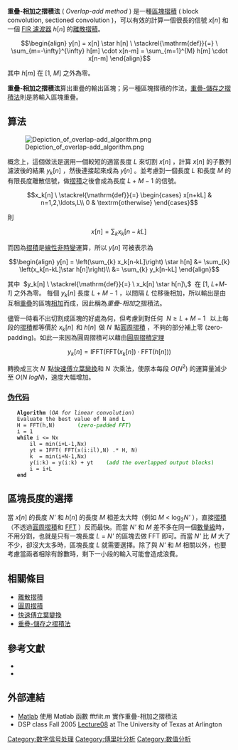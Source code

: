 {{NoteTA
|G1=Signals and Systems
|G2=IT
}}
'''重疊-相加之摺積法''' ( ''Overlap-add method'' ) 是一種[[區塊摺積|區塊摺積]] ( block convolution, sectioned convolution )，可以有效的計算一個很長的信號 ''x''[''n''] 和一個 [[有限脉冲响应|FIR 濾波器]] ''h''[''n''] 的[[卷积#定义|離散摺積]]。

:<math>
\begin{align}
y[n] = x[n] \star h[n] \ \stackrel{\mathrm{def}}{=} \ \sum_{m=-\infty}^{\infty} h[m] \cdot x[n-m]
= \sum_{m=1}^{M} h[m] \cdot x[n-m]
\end{align}</math>

其中 ''h''[''m''] 在 [1, ''M''] 之外為零。

'''重疊-相加之摺積法'''算出重疊的輸出區塊；另一種區塊摺積的作法，[[重疊-儲存之摺積法|重疊-儲存之摺積法]]則是將輸入區塊重疊。

==算法==

[[Image:Depiction_of_overlap-add_algorithm.png|frame]]

概念上，這個做法是選用一個較短的適當長度 ''L'' 來切割 ''x''[''n''] ，計算 ''x''[''n''] 的子數列濾波後的結果 ''y''<sub>''k''</sub>[''n''] ，然後連接起來成為 ''y''[''n''] 。並考慮到一個長度 <math>L</math> 和長度 <math>M</math> 的有限長度離散信號，做[[卷积|摺積]]之後會成為長度 <math>L+M-1</math> 的信號。

:<math>x_k[n]  \ \stackrel{\mathrm{def}}{=} 
\begin{cases}
x[n+kL] & n=1,2,\ldots,L\\
0 & \textrm{otherwise}
\end{cases}
</math>

則

:<math>x[n] = \sum_{k} x_k[n-kL]\,</math>

而因為[[卷积|摺積]]是[[线性时不变系统理论|線性非時變]]運算，所以 ''y''[''n''] 可被表示為

:<math>
\begin{align}
y[n] = \left(\sum_{k} x_k[n-kL]\right) \star h[n] &= \sum_{k} \left(x_k[n-kL]\star h[n]\right)\\
&= \sum_{k} y_k[n-kL]
\end{align}
</math>

其中  <math>y_k[n] \ \stackrel{\mathrm{def}}{=} \ x_k[n] \star h[n]\,</math>  在 [1, ''L''+''M''-''1''] 之外為零。 每個 ''y''<sub>''k''</sub>[''n''] 長度 <math>L+M-1</math> ，以間隔 <math>L</math> 位移後相加，所以輸出是由互相<u>重疊</u>的區塊<u>相加</u>而成，因此稱為''重疊''-''相加''之摺積法。


儘管一時看不出切割成區塊的好處為何，但考慮到對任何  <math>N\ge L+M-1\,</math>  以上每段的[[卷积|摺積]]都等價於 <math>x_k[n]\,</math> 和 <math>h[n]\,</math> 做 <math>N\,</math> 點[[圓周摺積|圓周摺積]] ，不夠的部分補上零 (zero-padding)。如此一來因為圓周摺積可以藉由[[卷积定理|圓周摺積定理]]

:<math>y_k[n] = \textrm{IFFT}\left(\textrm{FFT}\left(x_k[n]\right)\cdot\textrm{FFT}\left(h[n]\right)\right)</math>

轉換成三次 <math>N\,</math> 點[[快速傅立葉變換|快速傅立葉變換]]和 <math>N\,</math> 次乘法，使原本每段 ''O''(''N''<sup>2</sup>) 的運算量減少至 ''O''(''N'' ''logN'')，速度大幅增加。

===[[伪代码|伪代码]]===

    '''Algorithm''' (''OA for linear convolution'')
    Evaluate the best value of N and L
    H = FFT(h,N)       <font color=green>(''zero-padded FFT'')</font>
    i = 1
    '''while''' i <= Nx
        il = min(i+L-1,Nx)
        yt = IFFT( FFT(x(i:il),N) .* H, N)
        k  = min(i+N-1,Nx)
        y(i:k) = y(i:k) + yt    <font color=green>(''add the overlapped output blocks'')</font>
        i = i+L
    '''end'''

==區塊長度的選擇==

當 ''x''[''n''] 的長度 ''N' '' 和 ''h''[''n''] 的長度 ''M'' 相差太大時（例如 ''M'' < log<sub>2</sub>''N' '' ），直接[[卷积|摺積]]（不透過[[圓周摺積|圓周摺積]]和 [[快速傅里叶变换|FFT]] ）反而最快。而當 ''N' '' 和 ''M'' 差不多在同一個[[数量级|數量級]]時，不用分割，也就是只有一塊長度 ''L'' = ''N' '' 的區塊去做 FFT 即可。而當 ''N' '' 比 ''M'' 大了不少，卻沒大太多時，區塊長度 ''L'' 就需要選擇。除了與 ''N' '' 和 ''M'' 相關以外，也要考慮當兩者相除有餘數時，剩下一小段的輸入可能會造成浪費。

==相關條目==

*[[卷积#定义|離散摺積]]
*[[圓周摺積|圓周摺積]]
*[[快速傅立葉變換|快速傅立葉變換]]
*[[重疊-儲存之摺積法|重疊-儲存之摺積法]]

==參考文獻==
*{{Cite book
 | author=Rabiner, Lawrence R.; Gold, Bernard
 | authorlink=
 | coauthors=
 | title=Theory and application of digital signal processing
 | date=1975
 | publisher=Prentice-Hall
 | location=Englewood Cliffs, N.J.
 | isbn=0-13-914101-4
 | pages=pp 65-67
}}
*{{citation|author=Helms, H.|title=Fast Fourier transform method of computing difference equations and simulating filters|journal=IEEE Transactions on Audio and Electroacoustics|volume=15(2)|year=1967|pages=85-90|url=http://ieeexplore.ieee.org/xpl/freeabs_all.jsp?arnumber=1161905|accessdate=2008-06-23|archive-date=2019-06-30|archive-url=https://web.archive.org/web/20190630230826/https://ieeexplore.ieee.org/document/1161905/?arnumber=1161905|dead-url=no}}

==外部連結==

* [http://www.mathworks.com Matlab] {{Wayback|url=http://www.mathworks.com/ |date=20210505033254 }} 使用 Matlab 函數 fftfilt.m 實作重疊-相加之摺積法
*DSP class Fall 2005 [http://www.uta.edu/faculty/zhouwang/teaching/DSP05/handouts/Lecture08.pdf Lecture08]{{dead link|date=2018年4月 |bot=InternetArchiveBot |fix-attempted=yes }} at The University of Texas at Arlington

[[Category:数字信号处理|Category:数字信号处理]]
[[Category:傅里叶分析|Category:傅里叶分析]]
[[Category:数值分析|Category:数值分析]]